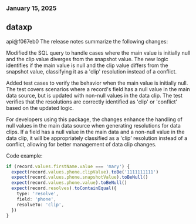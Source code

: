 ### January 15, 2025
## dataxp

api@f067eb0
The release notes summarize the following changes:

Modified the SQL query to handle cases where the main value is initially null and the clip value diverges from the snapshot value. The new logic identifies if the main value is null and the clip value differs from the snapshot value, classifying it as a 'clip' resolution instead of a conflict.

Added test cases to verify the behavior when the main value is initially null. The test covers scenarios where a record's field has a null value in the main data source, but is updated with non-null values in the data clip. The test verifies that the resolutions are correctly identified as 'clip' or 'conflict' based on the updated logic.

For developers using this package, the changes enhance the handling of null values in the main data source when generating resolutions for data clips. If a field has a null value in the main data and a non-null value in the data clip, it will be appropriately classified as a 'clip' resolution instead of a conflict, allowing for better management of data clip changes.

Code example:

```typescript
if (record.values.firstName.value === 'mary') {
  expect(record.values.phone.clipValue).toBe('1111111111')
  expect(record.values.phone.snapshotValue).toBeNull()
  expect(record.values.phone.value).toBeNull()
  expect(record.resolves).toContainEqual({
    type: 'resolve',
    field: 'phone',
    resolveTo: 'clip',
  })
}
```